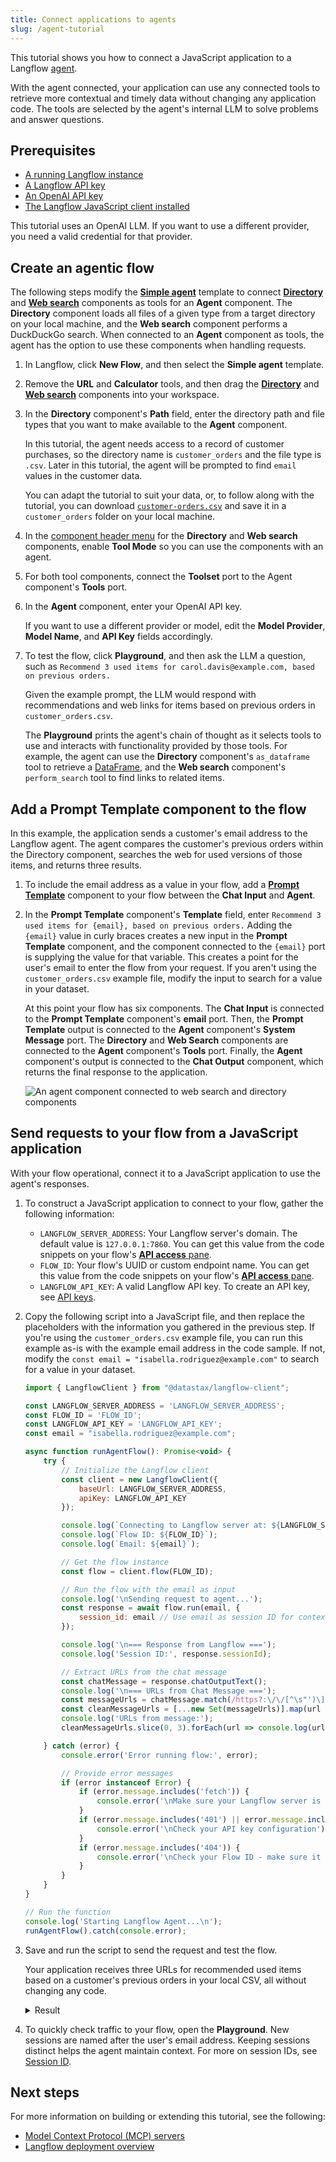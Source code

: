 ```yaml
---
title: Connect applications to agents
slug: /agent-tutorial
---
```



This tutorial shows you how to connect a JavaScript application to a Langflow [agent](/agents).

With the agent connected, your application can use any connected tools to retrieve more contextual and timely data without changing any application code. The tools are selected by the agent's internal LLM to solve problems and answer questions.

## Prerequisites

- [A running Langflow instance](/get-started-installation)
- [A Langflow API key](/configuration-api-keys)
- [An OpenAI API key](https://platform.openai.com/api-keys)
- [The Langflow JavaScript client installed](/typescript-client)

This tutorial uses an OpenAI LLM. If you want to use a different provider, you need a valid credential for that provider.

## Create an agentic flow

The following steps modify the [**Simple agent**](/simple-agent) template to connect [**Directory**](/components-data#directory) and [**Web search**](/components-data#web-search) components as tools for an **Agent** component.
The **Directory** component loads all files of a given type from a target directory on your local machine, and the **Web search** component performs a DuckDuckGo search.
When connected to an **Agent** component as tools, the agent has the option to use these components when handling requests.

1. In Langflow, click **New Flow**, and then select the **Simple agent** template.
2. Remove the **URL** and **Calculator** tools, and  then drag the [**Directory**](/components-data#directory) and [**Web search**](/components-data#web-search) components into your workspace.
3. In the **Directory** component's **Path** field, enter the directory path and file types that you want to make available to the **Agent** component.

    In this tutorial,  the agent needs access to a record of customer purchases, so the directory name is `customer_orders` and the file type is `.csv`. Later in this tutorial, the agent will be prompted to find `email` values in the customer data.

    You can adapt the tutorial to suit your data, or, to follow along with the tutorial, you can download [`customer-orders.csv`](/files/customer_orders/customer_orders.csv) and save it in a `customer_orders` folder on your local machine.
4. In the [component header menu](/concepts-components#component-menus) for the **Directory** and **Web search** components, enable **Tool Mode** so you can use the components with an agent.

5. For both tool components, connect the **Toolset** port to the Agent component's **Tools** port.
6. In the **Agent** component, enter your OpenAI API key.

    If you want to use a different provider or model, edit the **Model Provider**, **Model Name**, and **API Key** fields accordingly.

7. To test the flow, click <Icon name="Play" aria-hidden="true" /> **Playground**, and then ask the LLM a question, such as `Recommend 3 used items for carol.davis@example.com, based on previous orders.`

    Given the example prompt, the LLM would respond with recommendations and web links for items based on previous orders in `customer_orders.csv`.

    The **Playground** prints the agent's chain of thought as it selects tools to use and interacts with functionality provided by those tools.
    For example, the agent can use the **Directory** component's `as_dataframe` tool to retrieve a [DataFrame](/data-types#dataframe), and the **Web search** component's `perform_search` tool to find links to related items.

## Add a Prompt Template component to the flow

In this example, the application sends a customer's email address to the Langflow agent. The agent compares the customer's previous orders within the Directory component, searches the web for used versions of those items, and returns three results.

1. To include the email address as a value in your flow, add a [**Prompt Template**](/components-prompts) component to your flow between the **Chat Input** and **Agent**.
2. In the **Prompt Template** component's **Template** field, enter `Recommend 3 used items for {email}, based on previous orders.`
Adding the `{email}` value in curly braces creates a new input in the **Prompt Template** component, and the component connected to the `{email}` port is supplying the value for that variable.
This creates a point for the user's email to enter the flow from your request.
If you aren't using the `customer_orders.csv` example file, modify the input to search for a value in your dataset.

    At this point your flow has six components. The **Chat Input** is connected to the **Prompt Template** component's **email** port. Then, the **Prompt Template** output is connected to the **Agent** component's **System Message** port. The **Directory** and **Web Search** components are connected to the **Agent** component's **Tools** port. Finally, the **Agent** component's output is connected to the **Chat Output** component, which returns the final response to the application.

    ![An agent component connected to web search and directory components](/img/tutorial-agent-with-directory.png)

## Send requests to your flow from a JavaScript application

With your flow operational, connect it to a JavaScript application to use the agent's responses.

1. To construct a JavaScript application to connect to your flow, gather the following information:

    * `LANGFLOW_SERVER_ADDRESS`: Your Langflow server's domain. The default value is `127.0.0.1:7860`. You can get this value from the code snippets on your flow's [**API access** pane](/concepts-publish#api-access).
    * `FLOW_ID`: Your flow's UUID or custom endpoint name. You can get this value from the code snippets on your flow's [**API access** pane](/concepts-publish#api-access).
    * `LANGFLOW_API_KEY`: A valid Langflow API key. To create an API key, see [API keys](/configuration-api-keys).

2. Copy the following script into a JavaScript file, and then replace the placeholders with the information you gathered in the previous step.
If you're using the `customer_orders.csv` example file, you can run this example as-is with the example email address in the code sample.
If not, modify the `const email = "isabella.rodriguez@example.com"` to search for a value in your dataset.

    ```js
    import { LangflowClient } from "@datastax/langflow-client";

    const LANGFLOW_SERVER_ADDRESS = 'LANGFLOW_SERVER_ADDRESS';
    const FLOW_ID = 'FLOW_ID';
    const LANGFLOW_API_KEY = 'LANGFLOW_API_KEY';
    const email = "isabella.rodriguez@example.com";

    async function runAgentFlow(): Promise<void> {
        try {
            // Initialize the Langflow client
            const client = new LangflowClient({
                baseUrl: LANGFLOW_SERVER_ADDRESS,
                apiKey: LANGFLOW_API_KEY
            });

            console.log(`Connecting to Langflow server at: ${LANGFLOW_SERVER_ADDRESS} `);
            console.log(`Flow ID: ${FLOW_ID}`);
            console.log(`Email: ${email}`);

            // Get the flow instance
            const flow = client.flow(FLOW_ID);

            // Run the flow with the email as input
            console.log('\nSending request to agent...');
            const response = await flow.run(email, {
                session_id: email // Use email as session ID for context
            });

            console.log('\n=== Response from Langflow ===');
            console.log('Session ID:', response.sessionId);

            // Extract URLs from the chat message
            const chatMessage = response.chatOutputText();
            console.log('\n=== URLs from Chat Message ===');
            const messageUrls = chatMessage.match(/https?:\/\/[^\s"')\]]+/g) || [];
            const cleanMessageUrls = [...new Set(messageUrls)].map(url => url.trim());
            console.log('URLs from message:');
            cleanMessageUrls.slice(0, 3).forEach(url => console.log(url));

        } catch (error) {
            console.error('Error running flow:', error);

            // Provide error messages
            if (error instanceof Error) {
                if (error.message.includes('fetch')) {
                    console.error('\nMake sure your Langflow server is running and accessible at:', LANGFLOW_SERVER_ADDRESS);
                }
                if (error.message.includes('401') || error.message.includes('403')) {
                    console.error('\nCheck your API key configuration');
                }
                if (error.message.includes('404')) {
                    console.error('\nCheck your Flow ID - make sure it exists and is correct');
                }
            }
        }
    }

    // Run the function
    console.log('Starting Langflow Agent...\n');
    runAgentFlow().catch(console.error);
    ```

3.  Save and run the script to send the request and test the flow.

    Your application receives three URLs for recommended used items based on a customer's previous orders in your local CSV, all without changing any code.

    <details>
    <summary>Result</summary>

    The following is an example response from this tutorial's flow. Due to the nature of LLMs and variations in your inputs, your response might be different.

    ```
    Starting Langflow Agent...

    Connecting to Langflow server at: http://localhost:7860
    Flow ID: local-db-search
    Email: isabella.rodriguez@example.com

    Sending request to agent...

    === Response from Langflow ===
    Session ID: isabella.rodriguez@example.com

    URLs found:
    https://www.facebook.com/marketplace/258164108225783/electronics/
    https://www.facebook.com/marketplace/458332108944152/furniture/
    https://www.facebook.com/marketplace/613732137493719/kitchen-cabinets/
    ```

    </details>

4.  To quickly check traffic to your flow, open the **Playground**.
    New sessions are named after the user's email address.
    Keeping sessions distinct helps the agent maintain context. For more on session IDs, see [Session ID](/session-id).

## Next steps

For more information on building or extending this tutorial, see the following:

* [Model Context Protocol (MCP) servers](/mcp-server)
* [Langflow deployment overview](/deployment-overview)